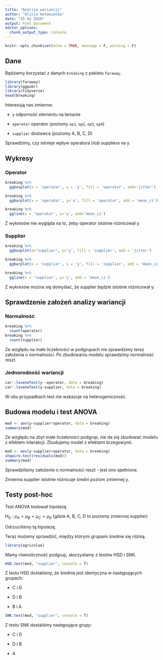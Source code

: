 ```yaml
---
title: "Analiza wariancji"
author: "Alicja Hołowiecka"
date: "25 01 2020"
output: html_document
editor_options: 
  chunk_output_type: console
---
```


```r
knitr::opts_chunk$set(echo = TRUE, message = F, warning = F)
```

## Dane

Będziemy korzystać z danych `breaking` z pakietu `faraway`.

```r
library(faraway)
library(ggpubr)
library(tidyverse)
head(breaking)
```

Interesują nas zmienne:

- `y` odporność elementu na łamanie

- `operator` operator (poziomy `op1`, `op2`, `op3`, `op4`)

- `supplier` dostawca (poziomy A, B, C, D)

Sprawdzimy, czy istnieje wpływ operatora i/lub suppliera na y.

## Wykresy

### Operator

```r
breaking %>%
  ggboxplot(x = 'operator', y = 'y', fill = 'operator', add='jitter')
```

```r
breaking %>%
  ggbarplot(x = 'operator', y='y', fill = 'operator', add = 'mean_ci')
```

```r
breaking %>%
  ggline(x = 'operator', y='y', add='mean_ci')
```

Z wykresów nie wygląda na to, żeby operator istotnie różnicował y.

### Supplier

```r
breaking %>%
  ggboxplot(x="supplier", y='y', fill = 'supplier', add = 'jitter')
```

```r
breaking %>%
  ggbarplot(x = 'supplier', y = 'y', fill = 'supplier', add = 'mean_ci')
```

```r
breaking %>%
  ggline(x = 'supplier', y='y', add = 'mean_ci')
```

Z wykresów można się domyślać, że supplier będzie istotnie różnicował y.

## Sprawdzenie założeń analizy wariancji

### Normalność

```r
breaking %>%
  count(operator)
breaking %>%
  count(supplier)
```

Ze względu na małe liczebności w podgrupach nie sprawdzimy teraz założenia o normalności. Po zbudowaniu modelu sprawdzimy normalność reszt.

### Jednorodność wariancji

```r
car::leveneTest(y ~operator, data = breaking)
car::leveneTest(y~supplier, data = breaking)
```

W obu przypadkach test nie wskazuje na heterogeniczność.

## Budowa modelu i test ANOVA

```r
mod <- aov(y~supplier*operator, data = breaking)
summary(mod)
```

Ze względu na zbyt małe liczebności podgrup, nie da się zbudować modelu z efektem interakcji. Zbudujemy model z efektami brzegowymi.

```r
mod <- aov(y~supplier+operator, data = breaking)
shapiro.test(residuals(mod))
summary(mod)
```

Sprawdziliśmy założenie o normalności reszt - jest ono spełnione.

Zmienna supplier istotnie różnicuje średni poziom zmiennej y.

## Testy post-hoc

Test ANOVA testował hipotezę

$H_0: \mu_A = \mu_B = \mu_C = \mu_D$ (gdzie A, B, C, D to poziomy zmiennej supplier)

Odrzuciliśmy tą hipotezę.

Teraz możemy sprawdzić, między którymi grupami średnie się różnią.

```r
library(agricolae)
```

Mamy równoliczność podgrup, skorzystamy z testów HSD i SNK.

```r
HSD.test(mod, "supplier", console = T)
```

Z testu HSD dostaliśmy, że średnia jest identyczna w następujących grupach:

- C i D

- D i B

- B i A

```r
SNK.test(mod, "supplier", console = T)
```

Z testu SNK dostaliśmy następujące grupy:

- C i D

- D i B

- A